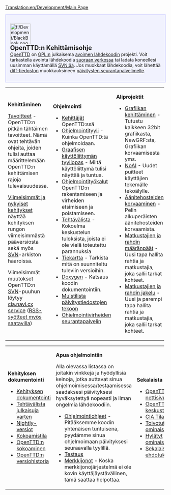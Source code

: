 [[Translation:en/Development/Main Page]]

<div style="background-color: #f1f2fe; border: 1px solid #c7c8fe; margin:0; padding: 1em 1em 1em 1em; text-align:left">
[[File:fi/Development/BlackBook.png|64px|left]]
<strong style="font-size:1.4em; display:block">OpenTTD:n Kehittämisohje</strong>
[[fi/Manual/Main Page|OpenTTD]] on [http://www.gnu.org/copyleft/gpl.html GPL:n] julkaisema [https://www.wikipedia.org/wiki/fi:Open_Source avoimen lähdekoodin] projekti. Voit tarkastella avointa lähdekoodia [http://svn.openttd.org/ suoraan verkossa] tai ladata koneellesi uusimman käyttämällä [[fi/SVN|SVN:ää]]. Jos muokkaat lähdekoodia, voit lähettää [[fi/SVN#kuinka-teen-diff-tiedoston-jakaakseni-sen-muiden-koodaajien-kanssa|diff-tiedoston]] muokkauksineen [http://bugs.openttd.org päivitysten seurantapalvelimelle].
</div>
{| cellspacing="3" class="mainpagetable" align="center" cellpadding="10px" style="background-color: #E7EBFF; border: 1px solid #c7c8fe; margin:0; border-top:none; padding:0"
|- valign="top" 
|width="33%"|
<font size="3">'''Kehittäminen'''</font> <!-----------------------Kehittäminen--------->

[[fi/Tavoitteet|Tavoitteet]] - OpenTTD:n pitkän tähtäimen tavoitteet. Nämä ovat tehtävän ohjeita, joiden tulisi auttaa määrittelemään OpenTTD:n kehittämisen rajoja tulevaisuudessa.

[[fi/Viimeisimmät ja nykyiset kehitykset|Viimeisimmät ja nykyiset kehitykset]] näyttää kehityksen rungon viimeisimmästä pääversiosta sekä myös [[fi/SVN|SVN]]-arkiston haaroissa.

Viimeisimmät muutokset OpenTTD:n [[fi/SVN|SVN]]-puuhun löytyy [http://cia.navi.cx/stats/project/OpenTTD cia.navi.cx service] ([http://cia.navi.cx/stats/project/OpenTTD/.rss?ver=2&medium=unquoted&limit=15 RSS-syötteet myös saatavilla])

|width="33%"|
<font size="3">'''Ohjelmointi'''</font>  <!-----------------------Ohjelmointi--------->

*[[fi/Kehittäjät|Kehittäjät]] OpenTTD:ssä
*[[fi/Ohjelmointityyli|Ohjelmointityyli]] - Kuinka OpenTTD:tä ohjelmoidaan.
*[[fi/Graafisen käyttöliittymän tyyli|Graafisen käyttöliittymän tyyliopas]] - Miltä käyttöliittymä tulisi näyttää ja tuntua.
*[[fi/Ohjelmointityökalut|Ohjelmointityökalut]] OpenTTD:n rakentamiseen ja virheiden etsimiseen ja poistamiseen.
*[[en/Archive/Community/Todo list|Tehtävälista]] - Kokoelma keskustelun tuloksista, joista ei ole vielä toteutettu parannuksia 
*[[en/Archive/Lists/Roadmap|Tiekartta]] - Tarkista mitä on suunniteltu tuleviin versioihin.
*[http://docs.openttd.org Doxygen] - Katsaus koodin dokumentointiin.
*[[fi/Päivitystiedostojen Muistilista|Muistilista päivitystiedostojen tekoon]]
*[http://bugs.openttd.org/ Ohjelmointivirheiden seurantapalvelin]

|width="33%"|
<font size="3">'''Aliprojektit'''</font> <!-----------------------Aliprojektit--------->

*[[fi/Grafiikan kehittäminen|Grafiikan kehittäminen]] - Tutustu kaikkeen 32bit grafiikasta, NewGRF:sta, Grafiikan korvaamisesta yms.
*[[fi/AI/Pääsivu|NoAI]] - Uudet puitteet käyttäjien tekemälle tekoälylle.
*[[en/Archive/Community/Sound Effects Replacement|Äänitehosteiden korvaaminen]] - Pelin alkuperäisten äänitehosteiden korvaamista.
*[[en/Community/Patches/Passenger and cargo destinations|Matkustajien ja rahdin määränpäät]] - Uusi tapa hallita rahtia ja matkustajia, joka sallii tarkat kohteet.
*[[en/Manual/Passenger and cargo distribution|Matkustajien ja rahdin jakelu]] - Uusi ja parempi tapa hallita rahtia ja matkustajia, joka sallii tarkat kohteet.
|}  <!------------- 3. osa ------------->
{| cellspacing="3" class="mainpagetable" align="center" cellpadding="10px" style="background-color: #E7EBFF; border: 1px solid #c7c8fe; margin:0; border-top:none; padding:0; margin-bottom:2em"
|- valign="top"
|width="33%"|
<font size="3">'''Kehityksen dokumentointi'''</font>  <!---------Kehityksen dokumentointi--------->

*[[fi/Kehityksen dokumentointi|Kehityksen dokumentointi]]
*[[fi/Tehtävälista julkaisuja varten|Tehtävälista julkaisuja varten]]
*[[fi/Nightly-versiot|Nightly-versiot]]
*[[fi/Kokoamistila|Kokoamistila]]
*[[:Category:en/Development/Compiling OpenTTD|OpenTTD:n kokoaminen]]
*[[fi/N versiohistoria|OpenTTD:n versiohistoria]]

|width="33%"|
<font size="3">'''Apua ohjelmointiin'''</font>  <!------------- Apua ohjelmointiin ------------->

Alla olevassa listassa on joitakin vinkkejä ja hyödyllisiä keinoja, jotka auttavat sinua ohjelmoimisessa/testaamisessa saadaksesi päivityksesi hyväksytettyä nopeasti ja ilman ongelmia lähdekoodiin.
*[[fi/Ohjelmointiohjeet|Ohjelmointiohjeet]] - Pitääksemme koodin yhtenäisen tuntuisena, pyydämme sinua ohjelmoimaan päivityksesi seuraavalla tyylillä.
*[[fi/Testaus|Testaus]]
*[[fi/Merkkijonot|Merkkijonot]] - Koska merkkijonojärjestelmä ei ole kovin käyttäjäystävällinen, tämä saattaa helpottaa.

|width="33%"|
<font size="3">'''Sekalaista'''</font>  <!------------- Sekalaista------------->

* [http://www.openttd.org OpenTTD nettisivusto]
* [http://www.tt-forums.net/viewforum.php?f=55 OpenTTD keskustelupalsta]
* [http://cia.vc/stats/project/OpenTTD CIA Tilastot]
* [[fi/Toivotut ominaisuudet|Toivotut ominaisuudet]]
* [[en/Archive/Community/Rejected features|Hylätyt ominaisuudet]]
* [[en/Miscellaneous suggestions|Sekalaiset ehdotukset]]
|}


